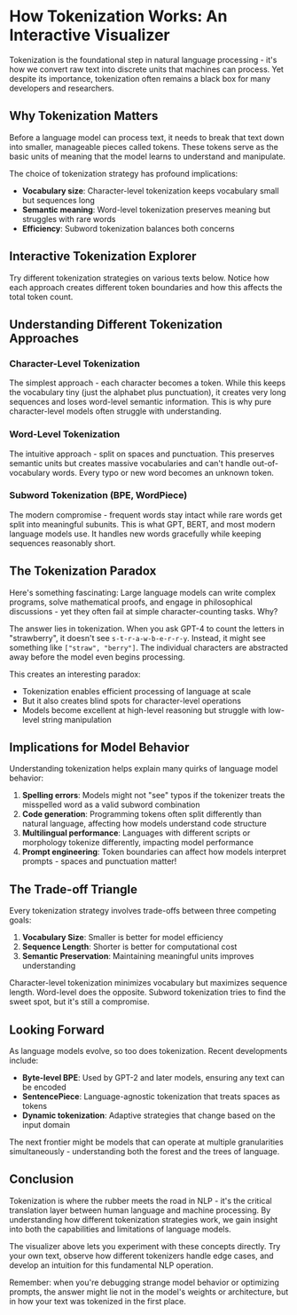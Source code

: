 
# How Tokenization Works: An Interactive Visualizer

Tokenization is the foundational step in natural language processing - it's how we convert raw text into discrete units that machines can process. Yet despite its importance, tokenization often remains a black box for many developers and researchers.

## Why Tokenization Matters

Before a language model can process text, it needs to break that text down into smaller, manageable pieces called tokens. These tokens serve as the basic units of meaning that the model learns to understand and manipulate.

The choice of tokenization strategy has profound implications:
- **Vocabulary size**: Character-level tokenization keeps vocabulary small but sequences long
- **Semantic meaning**: Word-level tokenization preserves meaning but struggles with rare words
- **Efficiency**: Subword tokenization balances both concerns

## Interactive Tokenization Explorer

Try different tokenization strategies on various texts below. Notice how each approach creates different token boundaries and how this affects the total token count.

<TokenizationVisualizer />

## Understanding Different Tokenization Approaches

### Character-Level Tokenization
The simplest approach - each character becomes a token. While this keeps the vocabulary tiny (just the alphabet plus punctuation), it creates very long sequences and loses word-level semantic information. This is why pure character-level models often struggle with understanding.

### Word-Level Tokenization
The intuitive approach - split on spaces and punctuation. This preserves semantic units but creates massive vocabularies and can't handle out-of-vocabulary words. Every typo or new word becomes an unknown token.

### Subword Tokenization (BPE, WordPiece)
The modern compromise - frequent words stay intact while rare words get split into meaningful subunits. This is what GPT, BERT, and most modern language models use. It handles new words gracefully while keeping sequences reasonably short.

## The Tokenization Paradox

Here's something fascinating: Large language models can write complex programs, solve mathematical proofs, and engage in philosophical discussions - yet they often fail at simple character-counting tasks. Why?

The answer lies in tokenization. When you ask GPT-4 to count the letters in "strawberry", it doesn't see `s-t-r-a-w-b-e-r-r-y`. Instead, it might see something like `["straw", "berry"]`. The individual characters are abstracted away before the model even begins processing.

This creates an interesting paradox:
- Tokenization enables efficient processing of language at scale
- But it also creates blind spots for character-level operations
- Models become excellent at high-level reasoning but struggle with low-level string manipulation

## Implications for Model Behavior

Understanding tokenization helps explain many quirks of language model behavior:

1. **Spelling errors**: Models might not "see" typos if the tokenizer treats the misspelled word as a valid subword combination
2. **Code generation**: Programming tokens often split differently than natural language, affecting how models understand code structure
3. **Multilingual performance**: Languages with different scripts or morphology tokenize differently, impacting model performance
4. **Prompt engineering**: Token boundaries can affect how models interpret prompts - spaces and punctuation matter!

## The Trade-off Triangle

Every tokenization strategy involves trade-offs between three competing goals:

1. **Vocabulary Size**: Smaller is better for model efficiency
2. **Sequence Length**: Shorter is better for computational cost
3. **Semantic Preservation**: Maintaining meaningful units improves understanding

Character-level tokenization minimizes vocabulary but maximizes sequence length. Word-level does the opposite. Subword tokenization tries to find the sweet spot, but it's still a compromise.

## Looking Forward

As language models evolve, so too does tokenization. Recent developments include:

- **Byte-level BPE**: Used by GPT-2 and later models, ensuring any text can be encoded
- **SentencePiece**: Language-agnostic tokenization that treats spaces as tokens
- **Dynamic tokenization**: Adaptive strategies that change based on the input domain

The next frontier might be models that can operate at multiple granularities simultaneously - understanding both the forest and the trees of language.

## Conclusion

Tokenization is where the rubber meets the road in NLP - it's the critical translation layer between human language and machine processing. By understanding how different tokenization strategies work, we gain insight into both the capabilities and limitations of language models.

The visualizer above lets you experiment with these concepts directly. Try your own text, observe how different tokenizers handle edge cases, and develop an intuition for this fundamental NLP operation.

Remember: when you're debugging strange model behavior or optimizing prompts, the answer might lie not in the model's weights or architecture, but in how your text was tokenized in the first place.